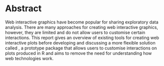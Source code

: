 # Abstract{-}

Web interactive graphics have become popular for sharing exploratory data
analysis. There are many approaches for creating web interactive
graphics, however, they are limited and do not allow users to customise certain
interactions. This report gives an overview of existing tools for creating web interactive
plots before developing and discussing a more flexible solution called \textsf{interactr},
a prototype package that allows users to customise interactions on plots produced
in R and aims to remove the need for understanding how web technologies work.

